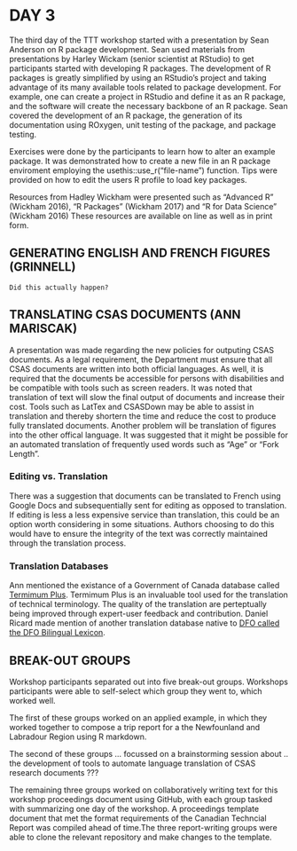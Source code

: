 # DAY 3
The third day of the TTT workshop started with a presentation by Sean Anderson on R package development. Sean used materials from presentations by Harley Wickam (senior scientist at RStudio) to get participants started with developing R packages. The development of R packages is greatly simplified by using an RStudio's project and taking advantage of its many available tools related to package development. For example, one can create a project in RStudio and define it as an R package, and the software will create the necessary backbone of an R package. Sean covered the development of an R package, the generation of its documentation using ROxygen, unit testing of the package, and package testing.

Exercises were done by the participants to learn how to alter an example package.  It was demonstrated how to create a new file in an R package enviroment employing the usethis::use_r("file-name") function.  Tips were provided on how to edit the users R profile to load key packages.

Resources from Hadley Wickham were presented such as "Advanced R" (Wickham 2016), "R Packages" (Wickham 2017) and "R for Data Science" (Wickham 2016)  These resources are available on line as well as in print form.

## GENERATING ENGLISH AND FRENCH FIGURES (GRINNELL)

`Did this actually happen?`

## TRANSLATING CSAS DOCUMENTS (ANN MARISCAK)

A presentation was made regarding the new policies for outputing CSAS documents.  As a legal requirement, the Department must ensure that all CSAS documents are written into both official languages.  As well, it is required that the documents be accessible for persons with disabilities and be compatible with tools such as screen readers.  It was noted that translation of text will slow the final output of documents and increase their cost.  Tools such as LatTex and CSASDown may be able to assist in translation and thereby shortern the time and reduce the cost to produce fully translated documents.  Another problem will be translation of figures into the other offical language.  It was suggested that it might be possible for an automated translation of frequently used words such as "Age" or "Fork Length".

### Editing vs. Translation
There was a suggestion that documents can be translated to French using Google Docs and subsequentially sent for editing as opposed to translation. If editing is less a less expensive service than translation, this could be an option worth considering in some situations. Authors choosing to do this would have to ensure the integrity of the text was correctly maintained through the translation process.

### Translation Databases
Ann mentioned the existance of a Government of Canada database called [Termimum Plus](https://www.btb.termiumplus.gc.ca/tpv2alpha/alpha-eng.html?lang=eng). Termimum Plus is an invaluable tool used for the translation of technical terminology. The quality of the translation are perteptually being improved through expert-user feedback and contribution. Daniel Ricard made mention of another translation database native to [DFO called the DFO Bilingual Lexicon](http://address-needed.com).

## BREAK-OUT GROUPS

Workshop participants separated out into five break-out groups.  Workshops participants were able to self-select which group they went to, which worked well.

The first of these groups worked on an applied example, in which they worked together to compose a trip report for a the Newfounland and Labradour Region using R markdown.

The second of these groups ... focussed on a brainstorming session about .. the development of tools to automate language translation of CSAS research documents ???

The remaining three groups worked on collaboratively writing text for this workshop proceedings document using GitHub, with each group tasked with summarizing one day of the workshop. A proceedings template document that met the format requirements of the Canadian Techncial Report was compiled ahead of time.The three report-writing groups were able to clone the relevant repository and make changes to the template.
